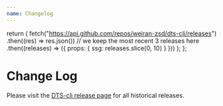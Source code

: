 ```yaml
---
name: Changelog
---
```



  return (
    fetch("https://api.github.com/repos/weiran-zsd/dts-cli/releases")
      .then((res) => res.json())
      // we keep the most recent 3 releases here
      .then((releases) => ({ props: { ssg: releases.slice(0, 10) } }))
  );
};

# Change Log

Please visit the [DTS-cli release page](https://github.com/formium/dts-cli/releases) for all historical releases.

<ReleasesRenderer releases={props.ssg} />
